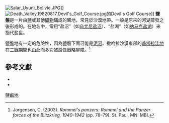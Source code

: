 {{Distinguish|鹽沼}}
[[Image:Salar_Uyuni_Bolivie.JPG|right]]]]
[[Image:Death_Valley,19820817,Devil's_Golf_Course.jpg|thumbnail]]的Devil's Golf Course]]
'''鹽盤'''是一片由[[鹽|鹽]]或其他[[礦物|礦物]]鋪成的曠地，常見於沙漠地帶。一般是原來的河湖蒸發之後形成的。在地名中，常用“盐沼”（如[[乌尤尼盐沼|乌尤尼盐沼]]）、“盐湖”（如[[纳马克盐湖|纳马克盐湖]]）来指代盐盘。

鹽盤地有一定的危險性，因為鹽層下面可能是[[泥沼|泥沼]]。撒哈拉沙漠東部的[[盖塔拉洼地|盖塔拉洼地]]在[[二戰|二戰]]期間也由此而多次被設做戰略屏障。<ref>Jorgensen, C. (2003). ''Rommel's panzers: Rommel and the Panzer forces of the Blitzkrieg, 1940-1942'' (pp. 78–79). St. Paul, MN: MBI.</ref>

== 參考文獻==
{{reflist}}
* {{cite journal
| last = Briere
| first = Peter R.
| title = Playa, playa lake, sabkha: Proposed definitions for old terms
| journal = Journal of Arid Environments
| volume = 45
| issue = 1
| pages = 1–7
| publisher = Elsevier
| doi = 10.1006/jare.2000.0633
| accessdate = 2008-05-20
|date=May 2002}}
* {{cite journal
| last = Lowenstein
| first = Tim K.
| coauthor = Lawrence A. Hardie
| title = Criteria for the recognition of salt-pan evaporites
| journal = Sedimentation
| volume = 32
| issue = 5
| pages = 627–644
| publisher =
| doi = 10.1111/j.1365-3091.1985.tb00478.x
| accessdate = 2008-05-20
|bibcode = 1985Sedim..32..627L |date=October 1985}}

[[Category:鹽鹼地|]]